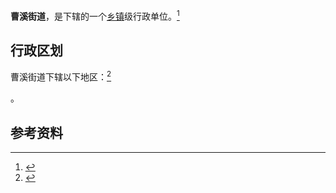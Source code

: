 {{中国乡级行政区|35/08/02/006/000}}

'''曹溪街道'''，是{{PRC admin/fullname|35/08/02/006/000|3}}下辖的一个[[乡镇|乡镇]]级行政单位。<ref>{{PRC admin/ref sgc|{{PRC admin/parent|35/08/02/006/000}}}}</ref>

== 行政区划 ==

曹溪街道下辖以下地区：<ref>{{PRC admin/ref sgc|35/08/02/006/000}}</ref>

{{PRC admin/children|35/08/02/006/000}}。

== 参考资料 ==

{{reflist}}

{{行政区划小作品}}
{{PRC admin/navcat|35/08/02/006/000}}